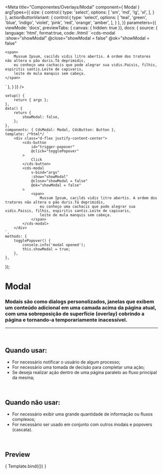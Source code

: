 
<Meta
	title="Componentes/Overlays/Modal"
	component={ Modal }
	argTypes={{
		size: {
			control:{
				type: 'select',
				options: [
					'sm',
					'md',
					'lg',
					'xl',
				],
			}
		},
        actionButtonVariant: {
			control:{
				type: 'select',
				options: [
					'teal',
					'green',
					'blue',
					'indigo',
					'violet',
					'pink',
					'red',
					'orange',
					'amber',
				],
			}
		},
	}}
	parameters={{
		viewMode: 'docs',
		previewTabs: { canvas: { hidden: true }},
		docs: {
			source: {
				language: 'html',
				format:true,
				code: /*html*/ 
`<cds-modal
	:show="showModal"
	@close="showModal = false"
	@ok="showModal = false"
>
	<span>
		Mussum Ipsum, cacilds vidis litro abertis. A ordem dos tratores não altera o pão duris.Tá deprimidis,
		eu conheço uma cachacis que pode alegrar sua vidis.Paisis, filhis, espiritis santis.Leite de capivaris,
		leite de mula manquis sem cabeça.
	</span>
</cds-modal>`
			},
		}
	}}
/>

	setup() {
		return { args };
	},
	data() {
		return {
			showModal: false,
		};
	},
	components: { CdsModal: Modal, CdsButton: Button },
	template: /*html*/ `
		<div class="d-flex justify-content-center">
			<cds-button
				id="trigger-popover"
				@click="togglePopover"
			>
				Click
			</cds-button>
			<cds-modal
				v-bind="args"
				:show="showModal"
				@close="showModal = false"
				@ok="showModal = false"
			>
				<span>
					Mussum Ipsum, cacilds vidis litro abertis. A ordem dos tratores não altera o pão duris.Tá deprimidis,
					eu conheço uma cachacis que pode alegrar sua vidis.Paisis, filhis, espiritis santis.Leite de capivaris,
					leite de mula manquis sem cabeça.
				</span>
			</cds-modal>
		</div>
	`,
	methods: {
		togglePopover() {
			console.info('modal opened');
			this.showModal = true;
		},
	},
});

# Modal

### Modais são como dialogs personolizados, janelas que exibem um conteúdo adicional em uma camada acima da página atual, com uma sobreposição de superfície (overlay) cobrindo a página e tornando-a temporariamente inacessível.
---
<br />

## Quando usar:
- For necessário notificar o usuário de algum processo;
- For necessário uma tomada de decisão para completar uma ação;
- Se deseja realizar ação dentro de uma página paralelo ao fluxo principal da mesma;

<br />

## Quando não usar:
- For necessário exibir uma grande quantidade de informação ou fluxos complexos;
- For necessário ser usado em conjunto com outros modais e popovers (cascata).

<br />

## Preview

<Canvas>
	<Story
		name="Modal"
	>
		{ Template.bind({}) }
	</Story>
</Canvas>

<ArgsTable story="Modal" />